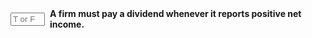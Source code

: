 ::: {.question-block}

<form onsubmit="event.preventDefault(); checkAnswerBox('module10_tf_q80','F')" style="display: flex; align-items: center; gap: 8px;">
  <input type="text" id="module10_tf_q80" name="module10_tf_q80" maxlength="1" placeholder="T or F" style="width: 55px;" data-correct-answer="F" /> 
  <label for="module10_tf_q80"><strong>A firm must pay a dividend whenever it reports positive net income.</strong></label>
</form>

<div id="feedback-module10_tf_q80" class="feedback" data-status="" style="display:none;">
FALSE.  Dividend policy is discretionary and distinct from accounting income.
</div>

:::
